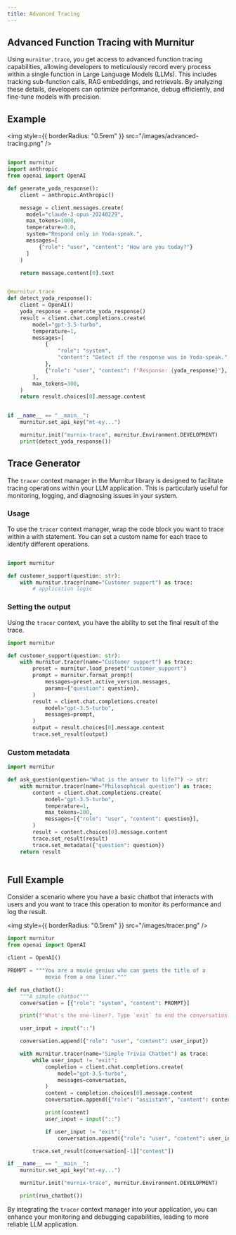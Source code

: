 ```yaml
---
title: Advanced Tracing
---
```


## Advanced Function Tracing with Murnitur

Using `murnitur.trace`, you get access to advanced function tracing capabilities, allowing developers to meticulously record every process within a single function in Large Language Models (LLMs). This includes tracking sub-function calls, RAG embeddings, and retrievals. By analyzing these details, developers can optimize performance, debug efficiently, and fine-tune models with precision.

## Example

<img style={{ borderRadius: "0.5rem" }} src="/images/advanced-tracing.png" />

<CodeGroup>

```python python

import murnitur
import anthropic
from openai import OpenAI

def generate_yoda_response():
    client = anthropic.Anthropic()

    message = client.messages.create(
      model="claude-3-opus-20240229",
      max_tokens=1000,
      temperature=0.0,
      system="Respond only in Yoda-speak.",
      messages=[
          {"role": "user", "content": "How are you today?"}
      ]
    )

    return message.content[0].text


@murnitur.trace
def detect_yoda_response():
    client = OpenAI()
    yoda_response = generate_yoda_response()
    result = client.chat.completions.create(
        model="gpt-3.5-turbo",
        temperature=1,
        messages=[
            {
                "role": "system",
                "content": "Detect if the response was in Yoda-speak.",
            },
            {"role": "user", "content": f"Response: {yoda_response}"},
        ],
        max_tokens=300,
    )
    return result.choices[0].message.content


if __name__ == "__main__":
    murnitur.set_api_key("mt-ey...")

    murnitur.init("murnix-trace", murnitur.Environment.DEVELOPMENT)
    print(detect_yoda_response())

```

</CodeGroup>

## Trace Generator

The `tracer` context manager in the Murnitur library is designed to facilitate tracing operations within your LLM application. This is particularly useful for monitoring, logging, and diagnosing issues in your system.

### Usage

To use the `tracer` context manager, wrap the code block you want to trace within a with statement. You can set a custom name for each trace to identify different operations.

<CodeGroup>

```python python

import murnitur

def customer_support(question: str):
    with murnitur.tracer(name="Customer support") as trace:
        # application logic

```

</CodeGroup>

### Setting the output

Using the `tracer` context, you have the ability to set the final result of the trace.

<CodeGroup>

```python python
import murnitur

def customer_support(question: str):
    with murnitur.tracer(name="Customer support") as trace:
        preset = murnitur.load_preset("customer_support")
        prompt = murnitur.format_prompt(
            messages=preset.active_version.messages,
            params={"question": question},
        )
        result = client.chat.completions.create(
            model="gpt-3.5-turbo",
            messages=prompt,
        )
        output = result.choices[0].message.content
        trace.set_result(output)

```

</CodeGroup>

### Custom metadata

<CodeGroup>

```python python
import murnitur

def ask_question(question="What is the answer to life?") -> str:
    with murnitur.tracer(name="Philosophical question") as trace:
        content = client.chat.completions.create(
            model="gpt-3.5-turbo",
            temperature=1,
            max_tokens=200,
            messages=[{"role": "user", "content": question}],
        )
        result = content.choices[0].message.content
        trace.set_result(result)
        trace.set_metadata({"question": question})
    return result



```

</CodeGroup>

## Full Example

Consider a scenario where you have a basic chatbot that interacts with users and you want to trace this operation to monitor its performance and log the result.

<img style={{ borderRadius: "0.5rem" }} src="/images/tracer.png" />

<CodeGroup>

```python python
import murnitur
from openai import OpenAI

client = OpenAI()

PROMPT = """You are a movie genius who can guess the title of a
            movie from a one liner."""

def run_chatbot():
    """A simple chatbot"""
    conversation = [{"role": "system", "content": PROMPT}]

    print(f"What's the one-liner?. Type `exit` to end the conversation.")

    user_input = input("::")

    conversation.append({"role": "user", "content": user_input})

    with murnitur.tracer(name="Simple Trivia Chatbot") as trace:
        while user_input != "exit":
            completion = client.chat.completions.create(
                model="gpt-3.5-turbo",
                messages=conversation,
            )
            content = completion.choices[0].message.content
            conversation.append({"role": "assistant", "content": content})

            print(content)
            user_input = input("::")

            if user_input != "exit":
                conversation.append({"role": "user", "content": user_input})

        trace.set_result(conversation[-1]["content"])

if __name__ == "__main__":
    murnitur.set_api_key("mt-ey...")

    murnitur.init("murnix-trace", murnitur.Environment.DEVELOPMENT)

    print(run_chatbot())


```

</CodeGroup>

By integrating the `tracer` context manager into your application, you can enhance your monitoring and debugging capabilities, leading to more reliable LLM application.
